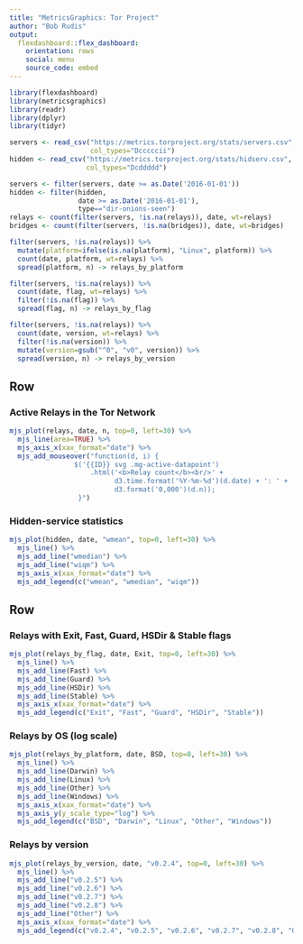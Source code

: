 ```yaml
---
title: "MetricsGraphics: Tor Project"
author: "Bob Rudis"
output: 
  flexdashboard::flex_dashboard:
    orientation: rows
    social: menu
    source_code: embed
---
```


<!-- Some CSS to ensure that MetricsGraphics legends appear -->
<style>
.metricsgraphics-legend {
  margin-top:-20px;
  font-size:10pt;
  text-align:center;
}
</style>


```r
library(flexdashboard)
library(metricsgraphics)
library(readr)
library(dplyr)
library(tidyr)
```

```r
servers <- read_csv("https://metrics.torproject.org/stats/servers.csv",
                    col_types="Dcccccii")
hidden <- read_csv("https://metrics.torproject.org/stats/hidserv.csv",
                   col_types="Dcddddd")

servers <- filter(servers, date >= as.Date('2016-01-01'))
hidden <- filter(hidden, 
                 date >= as.Date('2016-01-01'),
                 type=="dir-onions-seen")
relays <- count(filter(servers, !is.na(relays)), date, wt=relays)
bridges <- count(filter(servers, !is.na(bridges)), date, wt=bridges)

filter(servers, !is.na(relays)) %>% 
  mutate(platform=ifelse(is.na(platform), "Linux", platform)) %>% 
  count(date, platform, wt=relays) %>% 
  spread(platform, n) -> relays_by_platform

filter(servers, !is.na(relays)) %>% 
  count(date, flag, wt=relays) %>% 
  filter(!is.na(flag)) %>% 
  spread(flag, n) -> relays_by_flag

filter(servers, !is.na(relays)) %>% 
  count(date, version, wt=relays) %>% 
  filter(!is.na(version)) %>% 
  mutate(version=gsub("^0", "v0", version)) %>% 
  spread(version, n) -> relays_by_version
```

Row  {data-height=600}
-----------------------------------------------------------------------

### Active Relays in the Tor Network

```r
mjs_plot(relays, date, n, top=0, left=30) %>% 
  mjs_line(area=TRUE) %>% 
  mjs_axis_x(xax_format="date") %>%
  mjs_add_mouseover("function(d, i) {
                $('{{ID}} svg .mg-active-datapoint')
                    .html('<b>Relay count</b><br/>' +
                          d3.time.format('%Y-%m-%d')(d.date) + ': ' +
                          d3.format('0,000')(d.n));
                 }")
``` 

### Hidden-service statistics

```r
mjs_plot(hidden, date, "wmean", top=0, left=30) %>% 
  mjs_line() %>% 
  mjs_add_line("wmedian") %>% 
  mjs_add_line("wiqm") %>% 
  mjs_axis_x(xax_format="date") %>% 
  mjs_add_legend(c("wmean", "wmedian", "wiqm"))
```

Row {.tabset}
-----------------------------------------------------------------------

### Relays with Exit, Fast, Guard, HSDir & Stable flags

```r
mjs_plot(relays_by_flag, date, Exit, top=0, left=30) %>% 
  mjs_line() %>% 
  mjs_add_line(Fast) %>% 
  mjs_add_line(Guard) %>% 
  mjs_add_line(HSDir) %>% 
  mjs_add_line(Stable) %>% 
  mjs_axis_x(xax_format="date") %>% 
  mjs_add_legend(c("Exit", "Fast", "Guard", "HSDir", "Stable"))
```

### Relays by OS (log scale)

```r
mjs_plot(relays_by_platform, date, BSD, top=0, left=30) %>% 
  mjs_line() %>% 
  mjs_add_line(Darwin) %>% 
  mjs_add_line(Linux) %>% 
  mjs_add_line(Other) %>% 
  mjs_add_line(Windows) %>% 
  mjs_axis_x(xax_format="date") %>% 
  mjs_axis_y(y_scale_type="log") %>% 
  mjs_add_legend(c("BSD", "Darwin", "Linux", "Other", "Windows"))
```

### Relays by version

```r
mjs_plot(relays_by_version, date, "v0.2.4", top=0, left=30) %>% 
  mjs_line() %>% 
  mjs_add_line("v0.2.5") %>% 
  mjs_add_line("v0.2.6") %>% 
  mjs_add_line("v0.2.7") %>% 
  mjs_add_line("v0.2.8") %>% 
  mjs_add_line("Other") %>% 
  mjs_axis_x(xax_format="date") %>% 
  mjs_add_legend(c("v0.2.4", "v0.2.5", "v0.2.6", "v0.2.7", "v0.2.8", "Other"))
```

